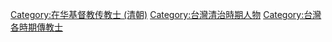 [[Category:在华基督教传教士_(清朝)|Category:在华基督教传教士 (清朝)]]
[[Category:台灣清治時期人物|Category:台灣清治時期人物]]
[[Category:台灣各時期傳教士|Category:台灣各時期傳教士]]